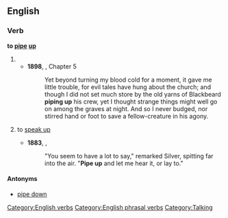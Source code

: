 ==English==

===Verb===
'''to [[pipe]] [[up]]'''

# {{transitive}}
#*'''1898''', {{w|J. Meade Falkner}}, {{w|Moonfleet}} Chapter 5
#*:Yet beyond turning my blood cold for a moment, it gave me little trouble, for evil tales have hung about the church; and though I did not set much store by the old yarns of Blackbeard '''piping up''' his crew, yet I thought strange things might well go on among the graves at night. And so I never budged, nor stirred hand or foot to save a fellow-creature in his agony.
# {{intransitive}} to [[speak up]]
#*'''1883''', {{w|Robert Louis Stevenson}}, ''{{w|Treasure Island}}''
#*:"You seem to have a lot to say," remarked Silver, spitting far into the air. "'''Pipe up''' and let me hear it, or lay to."

====Antonyms====
*[[pipe down]]

[[Category:English verbs]]
[[Category:English phrasal verbs]]
[[Category:Talking]]